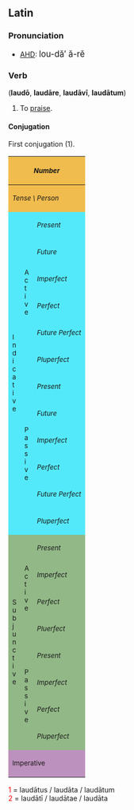 ==Latin==
===Pronunciation===
*[[AHD]]: <big> lou-d&#259;&prime; &#259;-r&#277; </big>

===Verb===
('''laud&#333;''', '''laud&#257;re''', '''laud&#257;v&#299;''', '''laud&#257;tum''')
# To [[praise]].

====Conjugation====
First conjugation (1).
{| border="1" cellpadding="2"
!style="background:#F1BC4E;" colspan=3| <small>''Number''
!style="background:#F1BC4E;" colspan=3| <small>''Singular''
!style="background:#F1BC4E;" colspan=3| <small>''Plural''
|-
!style="background:#F1BC4E;" colspan=3| <small>''Tense \ Person''
!style="background:#F1BC4E;"| <small>''1.''
!style="background:#F1BC4E;"| <small>''2.''
!style="background:#F1BC4E;"| <small>''3.''
!style="background:#F1BC4E;"| <small>''11.''
!style="background:#F1BC4E;"| <small>''22.''
!style="background:#F1BC4E;"| <small>''33.''
|-
!style="background:#54E9FA;" rowspan=12|<small>I<br>n<br>d<br>i<br>c<br>a<br>t<br>i<br>v<br>e
!style="background:#54E9FA;" rowspan=6|<small>A<br>c<br>t<br>i<br>v<br>e
!style="background:#54E9FA;"|<small>''Present''
|style="background:#FBFCE4;"|laud&#333;
|style="background:#FBFCE4;"|laud&#257;s
|style="background:#FBFCE4;"|laudat
|style="background:#FBFCE4;"|laud&#257;mus
|style="background:#FBFCE4;"|laud&#257;tis
|style="background:#FBFCE4;"|laudant
|-
!style="background:#54E9FA;"| <small>''Future''
|style="background:#FBFCE4;"|laud&#257;b&#333;
|style="background:#FBFCE4;"|laud&#257;bis
|style="background:#FBFCE4;"|laud&#257;bit
|style="background:#FBFCE4;"|laud&#257;bimus
|style="background:#FBFCE4;"|laud&#257;bitis
|style="background:#FBFCE4;"|laud&#257;bunt
|-
!style="background:#54E9FA;"| <small>''Imperfect''
|style="background:#FBFCE4;"|laud&#257;bam
|style="background:#FBFCE4;"|laud&#257;b&#257;s
|style="background:#FBFCE4;"|laud&#257;bat
|style="background:#FBFCE4;"|laud&#257;b&#257;mus
|style="background:#FBFCE4;"|laud&#257;b&#257;tis
|style="background:#FBFCE4;"|laud&#257;bant
|-
!style="background:#54E9FA;"| <small>''Perfect''
|style="background:#FBFCE4;"|laud&#257;v&#299;
|style="background:#FBFCE4;"|laud&#257;vist&#299;
|style="background:#FBFCE4;"|laud&#257;vit
|style="background:#FBFCE4;"|laud&#257;vimus
|style="background:#FBFCE4;"|laud&#257;vistis
|style="background:#FBFCE4;"|laud&#257;v&#275;runt
|-
!style="background:#54E9FA;"| <small>''Future Perfect''
|style="background:#FBFCE4;"|laud&#257;ver&#333;
|style="background:#FBFCE4;"|laud&#257;veris
|style="background:#FBFCE4;"|laud&#257;verit
|style="background:#FBFCE4;"|laud&#257;verimus
|style="background:#FBFCE4;"|laud&#257;veritis
|style="background:#FBFCE4;"|laud&#257;verint
|-
!style="background:#54E9FA;"| <small>''Pluperfect''
|style="background:#FBFCE4;"|laud&#257;veram
|style="background:#FBFCE4;"|laud&#257;ver&#257;s
|style="background:#FBFCE4;"|laud&#257;verat
|style="background:#FBFCE4;"|laud&#257;ver&#257;mus
|style="background:#FBFCE4;"|laud&#257;ver&#257;tis
|style="background:#FBFCE4;"|laud&#257;verant
|-
!style="background:#54E9FA;" rowspan=6| <small>P<br>a<br>s<br>s<br>i<br>v<br>e
!style="background:#54E9FA;"|<small>''Present''
|style="background:#FBFCE4;"|laudor
|style="background:#FBFCE4;"|laud&#257;ris
|style="background:#FBFCE4;"|laud&#257;tur
|style="background:#FBFCE4;"|laud&#257;mur
|style="background:#FBFCE4;"|laud&#257;min&#299;
|style="background:#FBFCE4;"|laudantur
|-
!style="background:#54E9FA;"|<small>''Future''
|style="background:#FBFCE4;"|laud&#257;bor
|style="background:#FBFCE4;"|laud&#257;beris
|style="background:#FBFCE4;"|laud&#257;bitur
|style="background:#FBFCE4;"|laud&#257;bimur
|style="background:#FBFCE4;"|laud&#257;bimin&#299;
|style="background:#FBFCE4;"|laud&#257;buntur
|-
!style="background:#54E9FA;"|<small>''Imperfect''
|style="background:#FBFCE4;"|laud&#257;bar
|style="background:#FBFCE4;"|laud&#257;b&#257;ris
|style="background:#FBFCE4;"|laud&#257;b&#257;tur
|style="background:#FBFCE4;"|laud&#257;b&#257;mur
|style="background:#FBFCE4;"|laud&#257;b&#257;min&#299;
|style="background:#FBFCE4;"|laud&#257;bantur
|-
!style="background:#54E9FA;"|<small>''Perfect''
|style="background:#FBFCE4;"|laud&#257;tus<font color="red"><sup>1</sup></font><br>sum
|style="background:#FBFCE4;"|laud&#257;tus<font color="red"><sup>1</sup></font><br>es
|style="background:#FBFCE4;"|laud&#257;tus<font color="red"><sup>1</sup></font><br>est
|style="background:#FBFCE4;"|laud&#257;t&#299; <font color="red"><sup>2</sup></font><br>sumus
|style="background:#FBFCE4;"|laud&#257;t&#299; <font color="red"><sup>2</sup></font><br>estis
|style="background:#FBFCE4;"|laud&#257;t&#299; <font color="red"><sup>2</sup></font><br>sunt
|-
!style="background:#54E9FA;"|<small>''Future Perfect''
|style="background:#FBFCE4;"|laud&#257;tus<font color="red"><sup>1</sup></font><br>er&#333;
|style="background:#FBFCE4;"|laud&#257;tus<font color="red"><sup>1</sup></font><br>eris
|style="background:#FBFCE4;"|laud&#257;tus<font color="red"><sup>1</sup></font><br>erit
|style="background:#FBFCE4;"|laud&#257;t&#299; <font color="red"><sup>2</sup></font><br>erimus
|style="background:#FBFCE4;"|laud&#257;t&#299; <font color="red"><sup>2</sup></font><br>eritis
|style="background:#FBFCE4;"|laud&#257;t&#299; <font color="red"><sup>2</sup></font><br>erunt
|-
!style="background:#54E9FA;"|<small>''Pluperfect''
|style="background:#FBFCE4;"|laud&#257;tus<font color="red"><sup>1</sup></font><br>eram
|style="background:#FBFCE4;"|laud&#257;tus<font color="red"><sup>1</sup></font><br>er&#257;s
|style="background:#FBFCE4;"|laud&#257;tus<font color="red"><sup>1</sup></font><br>erat
|style="background:#FBFCE4;"|laud&#257;t&#299; <font color="red"><sup>2</sup></font><br>er&#257;mus
|style="background:#FBFCE4;"|laud&#257;t&#299; <font color="red"><sup>2</sup></font><br>er&#257;tis
|style="background:#FBFCE4;"|laud&#257;t&#299; <font color="red"><sup>2</sup></font><br>erant
|-
!style="background:#92B887;" rowspan=8|<small>S<br>u<br>b<br>j<br>u<br>n<br>c<br>t<br>i<br>v<br>e
!style="background:#92B887;" rowspan=4|<small>A<br>c<br>t<br>i<br>v<br>e
!style="background:#92B887;"|<small>''Present''
|style="background:#E7FEE9;"| laudem
|style="background:#E7FEE9;"| laud&#275;s
|style="background:#E7FEE9;"| laudet
|style="background:#E7FEE9;"| laud&#275;mus
|style="background:#E7FEE9;"| laud&#275;tis
|style="background:#E7FEE9;"| laudent
|-
!style="background:#92B887;"|<small>''Imperfect''
|style="background:#E7FEE9;"| laud&#257;rem
|style="background:#E7FEE9;"| laud&#257;r&#275;s
|style="background:#E7FEE9;"| laud&#257;ret
|style="background:#E7FEE9;"| laud&#257;r&#275;mus
|style="background:#E7FEE9;"| laud&#257;r&#275;tis
|style="background:#E7FEE9;"| laud&#257;rent
|-
!style="background:#92B887;"|<small>''Perfect''
|style="background:#E7FEE9;"| laud&#257;verim
|style="background:#E7FEE9;"| laud&#257;ver&#299;s
|style="background:#E7FEE9;"| laud&#257;verit
|style="background:#E7FEE9;"| laud&#257;ver&#299;mus
|style="background:#E7FEE9;"| laud&#257;ver&#299;tis
|style="background:#E7FEE9;"| laud&#257;verint
|-
!style="background:#92B887;"|<small>''Pluerfect''
|style="background:#E7FEE9;"| laud&#257;vissem
|style="background:#E7FEE9;"| laud&#257;viss&#275;s
|style="background:#E7FEE9;"| laud&#257;visset
|style="background:#E7FEE9;"| laud&#257;viss&#275;mus
|style="background:#E7FEE9;"| laud&#257;viss&#275;tis
|style="background:#E7FEE9;"| laud&#257;vissent
|-
!style="background:#92B887;" rowspan=4|<small>P<br>a<br>s<br>s<br>i<br>v<br>e
!style="background:#92B887;"|<small>''Present''
|style="background:#E7FEE9;"| lauder
|style="background:#E7FEE9;"| laud&#275;ris
|style="background:#E7FEE9;"| laud&#275;tur
|style="background:#E7FEE9;"| laud&#275;mur
|style="background:#E7FEE9;"| laud&#275;min&#299;
|style="background:#E7FEE9;"| laudentur
|-
!style="background:#92B887;"|<small>''Imperfect''
|style="background:#E7FEE9;"| laud&#257;rer
|style="background:#E7FEE9;"| laud&#257;r&#275;ris
|style="background:#E7FEE9;"| laud&#257;r&#275;tur
|style="background:#E7FEE9;"| laud&#257;r&#275;mur
|style="background:#E7FEE9;"| laud&#257;r&#275;min&#299;
|style="background:#E7FEE9;"| laud&#257;rentur
|-
!style="background:#92B887;"|<small>''Perfect''
|style="background:#E7FEE9;"|laud&#257;tus<font color="red"><sup>1</sup></font><br>sim
|style="background:#E7FEE9;"|laud&#257;tus<font color="red"><sup>1</sup></font><br>s&#299;s
|style="background:#E7FEE9;"|laud&#257;tus<font color="red"><sup>1</sup></font><br>sit
|style="background:#E7FEE9;"|laud&#257;t&#299; <font color="red"><sup>2</sup></font><br>s&#299;mus
|style="background:#E7FEE9;"|laud&#257;t&#299; <font color="red"><sup>2</sup></font><br>s&#299;tis
|style="background:#E7FEE9;"|laud&#257;t&#299; <font color="red"><sup>2</sup></font><br>sint
|-
!style="background:#92B887;"|<small>''Pluperfect''
|style="background:#E7FEE9;"|laud&#257;tus<font color="red"><sup>1</sup></font><br>essem
|style="background:#E7FEE9;"|laud&#257;tus<font color="red"><sup>1</sup></font><br>ess&#275;s
|style="background:#E7FEE9;"|laud&#257;tus<font color="red"><sup>1</sup></font><br>esset
|style="background:#E7FEE9;"|laud&#257;t&#299; <font color="red"><sup>2</sup></font><br>ess&#275;mus
|style="background:#E7FEE9;"|laud&#257;t&#299; <font color="red"><sup>2</sup></font><br>ess&#275;tis
|style="background:#E7FEE9;"|laud&#257;t&#299; <font color="red"><sup>2</sup></font><br>essent
|-
!style="background:#BD91BD;" colspan=3| <small>Imperative
|style="background:#FCF2E9;" align="center"|&mdash;&mdash;
|style="background:#FCF2E9;"| laud&#257;
|style="background:#FCF2E9;" align="center"|&mdash;&mdash;
|style="background:#FCF2E9;" align="center"|&mdash;&mdash;
|style="background:#FCF2E9;"| laud&#257;te
|style="background:#FCF2E9;" align="center"|&mdash;&mdash;
|}
<font color="red"> 1 </font> = laud&#257;tus / laud&#257;ta / laud&#257;tum <br>
<font color="red"> 2 </font> = laud&#257;t&#299; / laud&#257;tae / laud&#257;ta <br>
